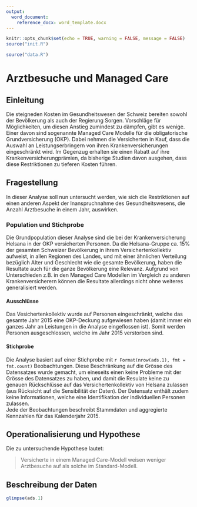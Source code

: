 ```yaml
---
output:
  word_document:
    reference_docx: word_template.docx
---
```


```r
knitr::opts_chunk$set(echo = TRUE, warning = FALSE, message = FALSE)
source("init.R")
```


```r
source("data.R")
```

# Arztbesuche und Managed Care

## Einleitung

Die steigneden Kosten im Gesundheitswesen der Schweiz bereiten sowohl der Bevölkerung als auch der Regierung Sorgen. Vorschläge für Möglichkeiten, um diesen Anstieg zumindest zu dämpfen, gibt es wenige. Einer davon sind sogenannte Managed Care Modelle für die obligatorische Grundversicherung (OKP). Dabei nehmen die Versicherten in Kauf, dass die Auswahl an Leistungserbringern von ihren Krankenversicherungen eingeschränkt wird. Im Gegenzug erhalten sie einen Rabatt auf ihre Krankenversicherungprämien, da bisherige Studien davon ausgehen, dass diese Restriktionen zu tieferen Kosten führen.  

## Fragestellung

In dieser Analyse soll nun untersucht werden, wie sich die Restriktionen auf einen anderen Aspekt der Inanspruchnahme des Gesundheitswesens, die Anzahl Arztbesuche in einem Jahr, auswirken.

### Population und Stichprobe

Die Grundpopulation dieser Analyse sind die bei der Krankenversicherung Helsana in der OKP versicherten Personen. Da die Helsana-Gruppe ca. 15% der gesamten Schweizer Bevölkerung in ihrem Versichertenkollektiv aufweist, in allen Regionen des Landes, und mit einer ähnlichen Verteilung bezüglich Alter und Geschlecht wie die gesamte Bevölkerung, haben die Resultate auch für die ganze Bevölkerung eine Relevanz. Aufgrund von Unterschieden z.B. in den Managed Care Modellen im Vergleich zu anderen Krankenversicherern können die Resultate allerdings nicht ohne weiteres generalisiert werden.  

#### Ausschlüsse

Das Vesichertenkollektiv wurde auf Personen eingeschränkt, welche das gesamte Jahr 2015 eine OKP-Deckung aufgewiesen haben (damit immer ein ganzes Jahr an Leistungen in die Analyse eingeflossen ist). Somit werden Personen ausgeschlossen, welche im Jahr 2015 verstorben sind.

#### Stichprobe

Die Analyse basiert auf einer Stichprobe mit `r Format(nrow(ads.1), fmt = fmt.count)` Beobachtungen. Diese Beschränkung auf die Grösse des Datensatzes wurde gemacht, um eineseits einen keine Probleme mit der Grösse des Datensatzes zu haben, und damit die Resulate keine zu genauen Rückschlüsse auf das Versichertenkollektiv von Helsana zulassen (aus Rücksicht auf die Sensibilität der Daten). Der Datensatz enthält zudem keine Informationen, welche eine Identifikation der individuellen Personen zulassen.  
Jede der Beobachtungen beschreibt Stammdaten und aggregierte Kennzahlen für das Kalenderjahr 2015.

## Operationalisierung und Hypothese

Die zu untersuchende Hypothese lautet:

> Versicherte in einem Managed Care-Modell weisen weniger Arztbesuche auf als solche im Standard-Modell.



## Beschreibung der Daten

```r
glimpse(ads.1)
```

